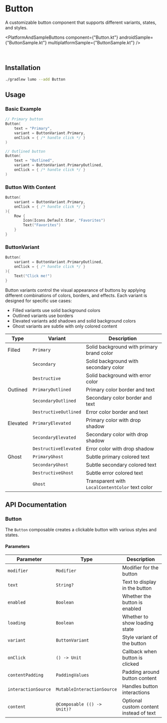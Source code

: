 
# Button

A customizable button component that supports different variants, states, and styles.

<PlatformAndSampleButtons
  component={"Button.kt"}
  androidSample={"ButtonSample.kt"}
  multiplatformSample={"ButtonSample.kt"}
/>

<Demo componentId="BUTTON" />

<br />

## Installation

```bash copy
./gradlew lumo --add Button
```

## Usage

### Basic Example

```kotlin copy
// Primary button
Button(
    text = "Primary",
    variant = ButtonVariant.Primary,
    onClick = { /* handle click */ }
)

// Outlined button
Button(
    text = "Outlined",
    variant = ButtonVariant.PrimaryOutlined,
    onClick = { /* handle click */ }
)

```

### Button With Content

```kotlin copy
Button(
    variant = ButtonVariant.Primary,
    onClick = { /* handle click */ }
){
    Row {
        Icon(Icons.Default.Star, "Favorites")
        Text("Favorites")
    }
}
```

### ButtonVariant

```kotlin {2} copy
Button(
    variant = ButtonVariant.PrimaryOutlined,
    onClick = { /* handle click */ }
){
    Text("Click me!")
}
```

Button variants control the visual appearance of buttons by applying different combinations of colors, borders, and effects. Each variant is designed for specific use cases:

- Filled variants use solid background colors
- Outlined variants use borders
- Elevated variants add shadows and solid background colors
- Ghost variants are subtle with only colored content

| Type     | Variant               | Description                                     |
| -------- | --------------------- | ----------------------------------------------- |
| Filled   | `Primary`             | Solid background with primary brand color       |
|          | `Secondary`           | Solid background with secondary color           |
|          | `Destructive`         | Solid background with error color               |
| Outlined | `PrimaryOutlined`     | Primary color border and text                   |
|          | `SecondaryOutlined`   | Secondary color border and text                 |
|          | `DestructiveOutlined` | Error color border and text                     |
| Elevated | `PrimaryElevated`     | Primary color with drop shadow                  |
|          | `SecondaryElevated`   | Secondary color with drop shadow                |
|          | `DestructiveElevated` | Error color with drop shadow                    |
| Ghost    | `PrimaryGhost`        | Subtle primary colored text                     |
|          | `SecondaryGhost`      | Subtle secondary colored text                   |
|          | `DestructiveGhost`    | Subtle error colored text                       |
|          | `Ghost`               | Transparent with `LocalContentColor` text color |

## API Documentation

### Button

The `Button` composable creates a clickable button with various styles and states.

#### Parameters

| Parameter           | Type                        | Description                             |
| ------------------- | --------------------------- | --------------------------------------- |
| `modifier`          | `Modifier`                  | Modifier for the button                 |
| `text`              | `String?`                   | Text to display in the button           |
| `enabled`           | `Boolean`                   | Whether the button is enabled           |
| `loading`           | `Boolean`                   | Whether to show loading state           |
| `variant`           | `ButtonVariant`             | Style variant of the button             |
| `onClick`           | `() -> Unit`                | Callback when button is clicked         |
| `contentPadding`    | `PaddingValues`             | Padding around button content           |
| `interactionSource` | `MutableInteractionSource`  | Handles button interactions             |
| `content`           | `@Composable (() -> Unit)?` | Optional custom content instead of text |
